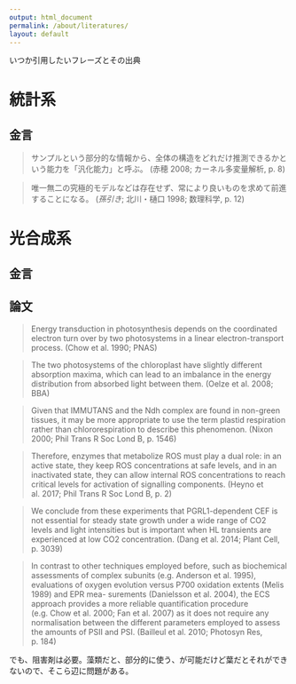```yaml
---
output: html_document
permalink: /about/literatures/
layout: default
---
```


いつか引用したいフレーズとその出典

# 統計系

## 金言

> サンプルという部分的な情報から、全体の構造をどれだけ推測できるかという能力を「汎化能力」と呼ぶ。
> (赤穂 2008; カーネル多変量解析, p. 8)

> 唯一無二の究極的モデルなどは存在せず、常により良いものを求めて前進することになる。
> (*孫引き*; 北川・樋口 1998; 数理科学, p. 12)


# 光合成系

## 金言


## 論文

> Energy transduction in photosynthesis depends on the coordinated electron turn over by two photosystems in a linear electron-transport process.
> (Chow et al. 1990; PNAS)

> The two photosystems of the chloroplast have slightly different absorption maxima, which can lead to an imbalance in the energy distribution from absorbed light between them.
> (Oelze et al. 2008; BBA)

> Given that IMMUTANS and the Ndh complex are found in non-green tissues, it may be more appropriate to use the term plastid respiration rather than chlororespiration to describe this phenomenon.
> (Nixon 2000; Phil Trans R Soc Lond B, p. 1546)

> Therefore, enzymes that metabolize ROS must play a dual role: in an active state, they keep ROS concentrations at safe levels, and in an inactivated state, they can allow internal ROS concentrations to reach critical levels for activation of signalling components.
> (Heyno et al. 2017; Phil Trans R Soc Lond B, p. 2)

> We conclude from these experiments that PGRL1-dependent CEF is not essential for steady state growth under a wide range of CO2 levels and light intensities but is important when HL transients are experienced at low CO2 concentration.
> (Dang et al. 2014; Plant Cell, p. 3039)

>  In contrast to other techniques employed before, such as biochemical assessments of complex subunits (e.g. Anderson et al. 1995), evaluations of oxygen evolution versus P700 oxidation extents (Melis 1989) and EPR mea- surements (Danielsson et al. 2004), the ECS approach provides a more reliable quantification procedure (e.g. Chow et al. 2000; Fan et al. 2007) as it does not require any normalisation between the different parameters employed to assess the amounts of PSII and PSI.
> (Bailleul et al. 2010; Photosyn Res, p. 184)

でも、阻害剤は必要。藻類だと、部分的に使う、が可能だけど葉だとそれができないので、そこら辺に問題がある。